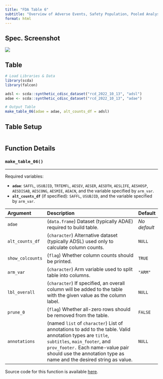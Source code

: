```yaml
---
title: "FDA Table 6"
subtitle: "Overview of Adverse Events, Safety Population, Pooled Analyses"
format: html
---
```


::: panel-tabset
## Spec. Screenshot

![](../assets/images/screenshots/table_06.png){fig-align="center"}

## Table

```r
# Load Libraries & Data
library(scda)
library(falcon)

adsl <- scda::synthetic_cdisc_dataset("rcd_2022_10_13", "adsl")
adae <- scda::synthetic_cdisc_dataset("rcd_2022_10_13", "adae")

# Output Table
make_table_06(adae = adae, alt_counts_df = adsl)
```

## Table Setup

```r
```

## Function Details

### `make_table_06()`

------------------------------------------------------------------------

Required variables:

-   **`adae`**: `SAFFL`, `USUBJID`, `TRTEMFL`, `AESEV`, `AESER`, `AESDTH`, `AESLIFE`, `AESHOSP`, `AESDISAB`, `AESCONG`, `AESMIE`, `AEACN`, and the variable specified by `arm_var`.
-   **`alt_counts_df`** (if specified): `SAFFL`, `USUBJID`, and the variable specified by `arm_var`.

| Argument         | Description                                                                                                                                                                                                                                             | Default      |
|:---------|:----------------------------------------------------|:---------|
| `adae`           | (`data.frame`) Dataset (typically ADAE) required to build table.                                                                                                                                                                                           | *No default* |
| `alt_counts_df`  | (`character`) Alternative dataset (typically ADSL) used only to calculate column counts.                                                                                                                                                         | `NULL`       |
| `show_colcounts` | (`flag`) Whether column counts should be printed.                                                                                                                                                                                                       | `TRUE`       |
| `arm_var`        | (`character`) Arm variable used to split table into columns.                                                                                                                                                                                            | `"ARM"`      |
| `lbl_overall`    | (`character`) If specified, an overall column will be added to the table with the given value as the column label.                                                                                                                                      | `NULL`       |
| `prune_0`        | (`flag`) Whether all-zero rows should be removed from the table.                                                                                                                                                                                        | `FALSE`      |
| `annotations`    | (named `list` of `character`) List of annotations to add to the table. Valid annotation types are `title`, `subtitles`, `main_footer`, and `prov_footer.` Each name-value pair should use the annotation type as name and the desired string as value. | `NULL`       |

Source code for this function is available [here](https://github.com/pharmaverse/falcon/blob/main/R/fda-table_06.R).
:::
